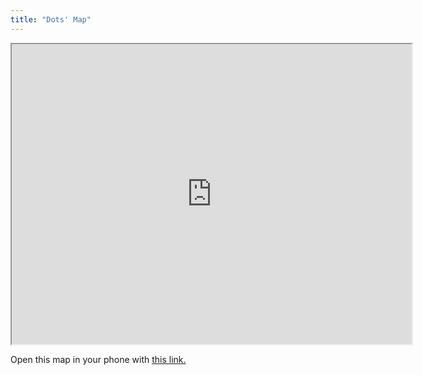 ```yaml
---
title: "Dots' Map"
---
```


::: embed-container
<iframe src="https://www.google.com/maps/d/u/0/embed?mid=1m00ovcXEDeSartcj1zku7wftQnfP09I&amp;ehbc=2E312F&amp;noprof=1" width="640" height="480">

</iframe>
:::

Open this map in your phone with [this link.](https://www.google.com/maps/d/u/0/edit?mid=1m00ovcXEDeSartcj1zku7wftQnfP09I&usp=sharing)
